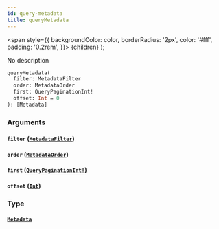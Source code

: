 ```yaml
---
id: query-metadata
title: queryMetadata
---
```


<span
style={{
      backgroundColor: color,
      borderRadius: '2px',
      color: '#fff',
      padding: '0.2rem',
    }}>
{children}
</span>
);

No description

```graphql
queryMetadata(
  filter: MetadataFilter
  order: MetadataOrder
  first: QueryPaginationInt!
  offset: Int = 0
): [Metadata]

```

### Arguments

#### `filter` ([`MetadataFilter`](/docs/schema/inputs/metadata-filter))

#### `order` ([`MetadataOrder`](/docs/schema/inputs/metadata-order))

#### `first` ([`QueryPaginationInt!`](/docs/schema/scalars/query-pagination-int))

#### `offset` ([`Int`](/docs/schema/scalars/int))

### Type

#### [`Metadata`](/docs/schema/interfaces/metadata)
